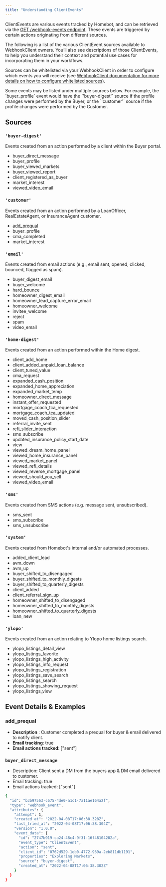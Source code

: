 ```yaml
---
title: "Understanding ClientEvents"
---
```


ClientEvents are various events tracked by Homebot, and can be retrieved via the [GET /webhook-events endpoint](/api-reference/webhookevents/list-webhook-events). These events are triggered by certain actions originating from different sources.

The following is a list of the various ClientEvent sources available to WebhookClient owners. You’ll also see descriptions of those ClientEvents, to help you understand their context and potential use cases for incorporating them in your workflows.

Sources can be whitelisted via your WebhookClient in order to configure which events you will receive (see [WebhookClient documentation for more details on how to configure whitelisted sources](/api-reference/webhookclients/create-a-webhook-client)).

<Note>
    Some events may be listed under multiple sources below. For example, the `buyer_profile` event would have the `'buyer-digest'` source if the profile changes were performed by the Buyer, or the `'customer'` source if the profile changes were performed by the Customer.
</Note>

## Sources

### `'buyer-digest'`

Events created from an action performed by a client within the Buyer portal.

- buyer_direct_message
- buyer_profile
- buyer_viewed_markets
- buyer_viewed_report
- client_registered_as_buyer
- market_interest
- viewed_video_email

### `'customer'`

Events created from an action performed by a LoanOfficer, RealEstateAgent, or InsuranceAgent customer.

- [add_prequal](/understanding-client-events##add_prequal)
- buyer_profile
- cma_completed
- market_interest

### `'email'`

Events created from email actions (e.g., email sent, opened, clicked, bounced, flagged as spam).

- buyer_digest_email
- buyer_welcome
- hard_bounce
- homeowner_digest_email
- homeowner_lead_capture_error_email
- homeowner_welcome
- invitee_welcome
- reject
- spam
- video_email

### `'home-digest'`

Events created from an action performed within the Home digest.

- client_add_home
- client_added_unpaid_loan_balance
- client_tuned_value
- cma_request
- expanded_cash_position
- expanded_home_appreciation
- expanded_market_temp
- homeowner_direct_message
- instant_offer_requested
- mortgage_coach_tca_requested
- mortgage_coach_tca_updated
- moved_cash_position_slider
- referral_invite_sent
- refi_slider_interaction
- sms_subscribe
- updated_insurance_policy_start_date
- view
- viewed_dream_home_panel
- viewed_home_insurance_panel
- viewed_market_panel
- viewed_refi_details
- viewed_reverse_mortgage_panel
- viewed_should_you_sell
- viewed_video_email

### `'sms'`

Events created from SMS actions (e.g. message sent, unsubscribed).

- sms_sent
- sms_subscribe
- sms_unsubscribe

### `'system'`

Events created from Homebot's internal and/or automated processes.

- added_client_lead
- avm_down
- avm_up
- buyer_shifted_to_disengaged
- buyer_shifted_to_monthly_digests
- buyer_shifted_to_quarterly_digests
- client_added
- client_referral_sign_up
- homeowner_shifted_to_disengaged
- homeowner_shifted_to_monthly_digests
- homeowner_shifted_to_quarterly_digests
- loan_new

### `'ylopo'`

Events created from an action relating to Ylopo home listings search.

- ylopo_listings_detail_view
- ylopo_listings_favorite
- ylopo_listings_high_activity
- ylopo_listings_info_request
- ylopo_listings_registration
- ylopo_listings_save_search
- ylopo_listings_search
- ylopo_listings_showing_request
- ylopo_listings_view

## Event Details & Examples

### add_prequal

- **Description** : Customer completed a prequal for buyer & email delivered to notify client.
- **Email tracking**: true
- **Email actions tracked**: ["sent"]


### `buyer_direct_message`

- Description: Client sent a DM from the buyers app & DM email delivered to customer.
- Email tracking: true
- Email actions tracked: ["sent"]

```bash
{
  "id": "b3b97563-c675-4de0-a1c1-7a11ae164a2f",
  "type": "webhook_event",
  "attributes": {
    "attempt": 1,
    "created_at": "2022-04-08T17:06:38.328Z",
    "last_tried_at": "2022-04-08T17:06:38.304Z",
    "version": "1.0.0",
    "event_data": {
      "id": "2747b919-ca24-48c4-9f31-16f48104202a",
      "event_type": "ClientEvent",
      "action": "sent",
      "client_id": "0762d529-1eb0-4772-939a-2eb811db1191",
      "properties": "Exploring Markets",
      "source": "buyer-digest",
      "created_at": "2022-04-08T17:06:38.302Z"
    }
  }
}
```